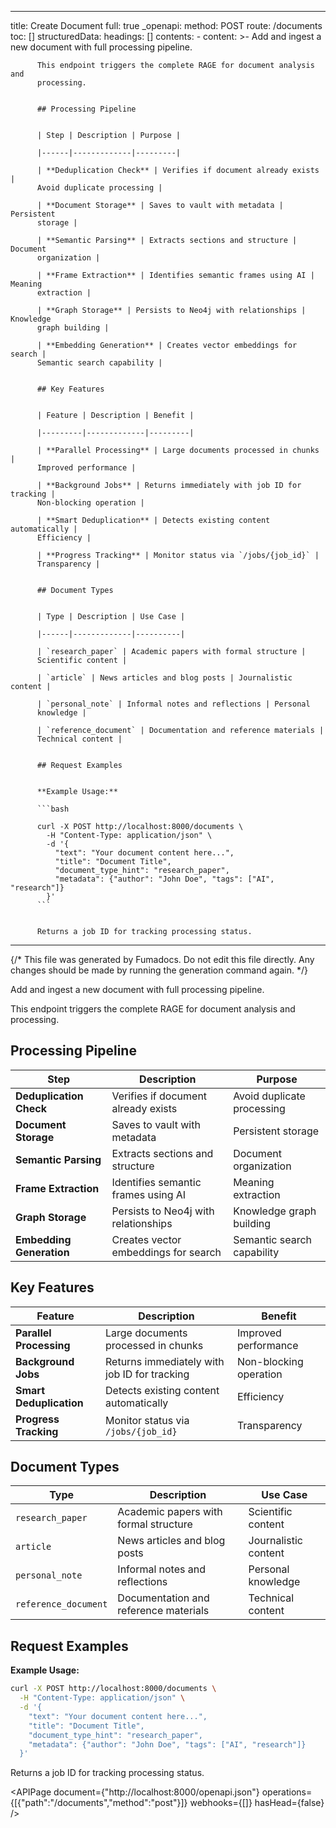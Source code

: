<!-- AUTO-GENERATED: fumadocs-openapi (safe to overwrite) -->

---
title: Create Document
full: true
_openapi:
  method: POST
  route: /documents
  toc: []
  structuredData:
    headings: []
    contents:
      - content: >-
          Add and ingest a new document with full processing pipeline.


          This endpoint triggers the complete RAGE for document analysis and
          processing.


          ## Processing Pipeline


          | Step | Description | Purpose |

          |------|-------------|---------|

          | **Deduplication Check** | Verifies if document already exists |
          Avoid duplicate processing |

          | **Document Storage** | Saves to vault with metadata | Persistent
          storage |

          | **Semantic Parsing** | Extracts sections and structure | Document
          organization |

          | **Frame Extraction** | Identifies semantic frames using AI | Meaning
          extraction |

          | **Graph Storage** | Persists to Neo4j with relationships | Knowledge
          graph building |

          | **Embedding Generation** | Creates vector embeddings for search |
          Semantic search capability |


          ## Key Features


          | Feature | Description | Benefit |

          |---------|-------------|---------|

          | **Parallel Processing** | Large documents processed in chunks |
          Improved performance |

          | **Background Jobs** | Returns immediately with job ID for tracking |
          Non-blocking operation |

          | **Smart Deduplication** | Detects existing content automatically |
          Efficiency |

          | **Progress Tracking** | Monitor status via `/jobs/{job_id}` |
          Transparency |


          ## Document Types


          | Type | Description | Use Case |

          |------|-------------|----------|

          | `research_paper` | Academic papers with formal structure |
          Scientific content |

          | `article` | News articles and blog posts | Journalistic content |

          | `personal_note` | Informal notes and reflections | Personal
          knowledge |

          | `reference_document` | Documentation and reference materials |
          Technical content |


          ## Request Examples


          **Example Usage:**

          ```bash

          curl -X POST http://localhost:8000/documents \
            -H "Content-Type: application/json" \
            -d '{
              "text": "Your document content here...",
              "title": "Document Title",
              "document_type_hint": "research_paper",
              "metadata": {"author": "John Doe", "tags": ["AI", "research"]}
            }'
          ```


          Returns a job ID for tracking processing status.
---

{/* This file was generated by Fumadocs. Do not edit this file directly. Any changes should be made by running the generation command again. */}

Add and ingest a new document with full processing pipeline.

This endpoint triggers the complete RAGE for document analysis and processing.

## Processing Pipeline

| Step | Description | Purpose |
|------|-------------|---------|
| **Deduplication Check** | Verifies if document already exists | Avoid duplicate processing |
| **Document Storage** | Saves to vault with metadata | Persistent storage |
| **Semantic Parsing** | Extracts sections and structure | Document organization |
| **Frame Extraction** | Identifies semantic frames using AI | Meaning extraction |
| **Graph Storage** | Persists to Neo4j with relationships | Knowledge graph building |
| **Embedding Generation** | Creates vector embeddings for search | Semantic search capability |

## Key Features

| Feature | Description | Benefit |
|---------|-------------|---------|
| **Parallel Processing** | Large documents processed in chunks | Improved performance |
| **Background Jobs** | Returns immediately with job ID for tracking | Non-blocking operation |
| **Smart Deduplication** | Detects existing content automatically | Efficiency |
| **Progress Tracking** | Monitor status via `/jobs/{job_id}` | Transparency |

## Document Types

| Type | Description | Use Case |
|------|-------------|----------|
| `research_paper` | Academic papers with formal structure | Scientific content |
| `article` | News articles and blog posts | Journalistic content |
| `personal_note` | Informal notes and reflections | Personal knowledge |
| `reference_document` | Documentation and reference materials | Technical content |

## Request Examples

**Example Usage:**
```bash
curl -X POST http://localhost:8000/documents \
  -H "Content-Type: application/json" \
  -d '{
    "text": "Your document content here...",
    "title": "Document Title",
    "document_type_hint": "research_paper",
    "metadata": {"author": "John Doe", "tags": ["AI", "research"]}
  }'
```

Returns a job ID for tracking processing status.

<APIPage document={"http://localhost:8000/openapi.json"} operations={[{"path":"/documents","method":"post"}]} webhooks={[]} hasHead={false} />